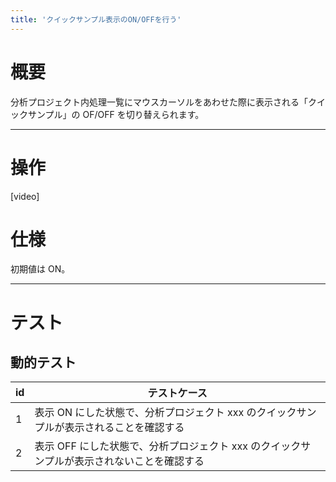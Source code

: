 ```yaml
---
title: 'クイックサンプル表示のON/OFFを行う'
---
```


# 概要

分析プロジェクト内処理一覧にマウスカーソルをあわせた際に表示される「クイックサンプル」の OF/OFF を切り替えられます。

---

# 操作

[video]

<InternalSection>

# 仕様

初期値は ON。

---

# テスト

## 動的テスト

| id  | テストケース                                                                               |
| --- | ------------------------------------------------------------------------------------------ |
| 1   | 表示 ON にした状態で、分析プロジェクト xxx のクイックサンプルが表示されることを確認する    |
| 2   | 表示 OFF にした状態で、分析プロジェクト xxx のクイックサンプルが表示されないことを確認する |

</InternalSection>
